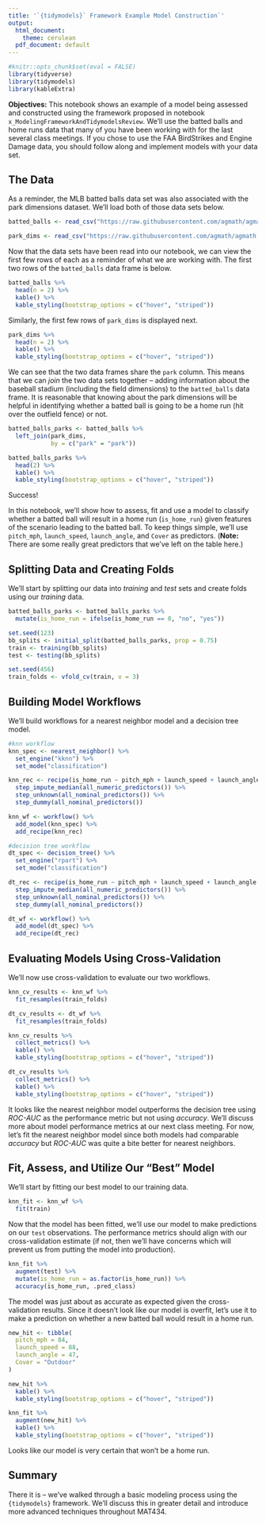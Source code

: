 ```yaml
---
title: '`{tidymodels}` Framework Example Model Construction`'
output:
  html_document:
    theme: cerulean
  pdf_document: default
---
```


```r
#knitr::opts_chunk$set(eval = FALSE)
library(tidyverse)
library(tidymodels)
library(kableExtra)
```

**Objectives:** This notebook shows an example of a model being assessed and constructed using the framework proposed in notebook `x_ModelingFrameworkAndTidymodelsReview`. We'll use the batted balls and home runs data that many of you have been working with for the last several class meetings. If you chose to use the FAA BirdStrikes and Engine Damage data, you should follow along and implement models with your data set.

## The Data

As a reminder, the MLB batted balls data set was also associated with the park dimensions dataset. We'll load both of those data sets below.

```r
batted_balls <- read_csv("https://raw.githubusercontent.com/agmath/agmath.github.io/master/data/classification/battedballs.csv")

park_dims <- read_csv("https://raw.githubusercontent.com/agmath/agmath.github.io/master/data/classification/park_dimensions.csv")
```

Now that the data sets have been read into our notebook, we can view the first few rows of each as a reminder of what we are working with. The first two rows of the `batted_balls` data frame is below.

```r
batted_balls %>%
  head(n = 2) %>%
  kable() %>%
  kable_styling(bootstrap_options = c("hover", "striped"))
```

Similarly, the first few rows of `park_dims` is displayed next.

```r
park_dims %>%
  head(n = 2) %>%
  kable() %>%
  kable_styling(bootstrap_options = c("hover", "striped"))
```

We can see that the two data frames share the `park` column. This means that we can *join* the two data sets together -- adding information about the baseball stadium (including the field dimensions) to the `batted_balls` data frame. It is reasonable that knowing about the park dimensions will be helpful in identifying whether a batted ball is going to be a home run (hit over the outfield fence) or not.

```r
batted_balls_parks <- batted_balls %>%
  left_join(park_dims,
            by = c("park" = "park"))

batted_balls_parks %>%
  head(2) %>%
  kable() %>%
  kable_styling(bootstrap_options = c("hover", "striped"))
```

Success!

In this notebook, we'll show how to assess, fit and use a model to classify whether a batted ball will result in a home run (`is_home_run`) given features of the scenario leading to the batted ball. To keep things simple, we'll use `pitch_mph`, `launch_speed`, `launch_angle`, and `Cover` as predictors. (**Note:** There are some really great predictors that we've left on the table here.)

## Splitting Data and Creating Folds

We'll start by splitting our data into *training* and *test* sets and create folds using our *training* data.

```r
batted_balls_parks <- batted_balls_parks %>%
  mutate(is_home_run = ifelse(is_home_run == 0, "no", "yes"))

set.seed(123)
bb_splits <- initial_split(batted_balls_parks, prop = 0.75)
train <- training(bb_splits)
test <- testing(bb_splits)

set.seed(456)
train_folds <- vfold_cv(train, v = 3)
```

## Building Model Workflows

We'll build workflows for a nearest neighbor model and a decision tree model.

```r
#knn workflow
knn_spec <- nearest_neighbor() %>%
  set_engine("kknn") %>%
  set_mode("classification")

knn_rec <- recipe(is_home_run ~ pitch_mph + launch_speed + launch_angle + Cover, data = train) %>%
  step_impute_median(all_numeric_predictors()) %>%
  step_unknown(all_nominal_predictors()) %>%
  step_dummy(all_nominal_predictors())

knn_wf <- workflow() %>%
  add_model(knn_spec) %>%
  add_recipe(knn_rec)

#decision tree workflow
dt_spec <- decision_tree() %>%
  set_engine("rpart") %>%
  set_mode("classification")

dt_rec <- recipe(is_home_run ~ pitch_mph + launch_speed + launch_angle + Cover, data = train) %>%
  step_impute_median(all_numeric_predictors()) %>%
  step_unknown(all_nominal_predictors()) %>%
  step_dummy(all_nominal_predictors())

dt_wf <- workflow() %>%
  add_model(dt_spec) %>%
  add_recipe(dt_rec)
```

## Evaluating Models Using Cross-Validation

We'll now use cross-validation to evaluate our two workflows.

```r
knn_cv_results <- knn_wf %>%
  fit_resamples(train_folds)

dt_cv_results <- dt_wf %>%
  fit_resamples(train_folds)

knn_cv_results %>%
  collect_metrics() %>%
  kable() %>%
  kable_styling(bootstrap_options = c("hover", "striped"))

dt_cv_results %>%
  collect_metrics() %>%
  kable() %>%
  kable_styling(bootstrap_options = c("hover", "striped"))
```

It looks like the nearest neighbor model outperforms the decision tree using *ROC-AUC* as the performance metric but not using *accuracy*. We'll discuss more about model performance metrics at our next class meeting. For now, let's fit the nearest neighbor model since both models had comparable *accuracy* but *ROC-AUC* was quite a bite better for nearest neighbors.

## Fit, Assess, and Utilize Our "Best" Model

We'll start by fitting our best model to our training data.

```r
knn_fit <- knn_wf %>%
  fit(train)
```

Now that the model has been fitted, we'll use our model to make predictions on our `test` observations. The performance metrics should align with our cross-validation estimate (if not, then we'll have concerns which will prevent us from putting the model into production).

```r
knn_fit %>%
  augment(test) %>%
  mutate(is_home_run = as.factor(is_home_run)) %>%
  accuracy(is_home_run, .pred_class)
```

The model was just about as accurate as expected given the cross-validation results. Since it doesn't look like our model is overfit, let's use it to make a prediction on whether a new batted ball would result in a home run.

```r
new_hit <- tibble(
  pitch_mph = 84,
  launch_speed = 88,
  launch_angle = 47,
  Cover = "Outdoor"
)

new_hit %>%
  kable() %>%
  kable_styling(bootstrap_options = c("hover", "striped"))

knn_fit %>%
  augment(new_hit) %>%
  kable() %>%
  kable_styling(bootstrap_options = c("hover", "striped"))
```

Looks like our model is very certain that won't be a home run.

## Summary

There it is -- we've walked through a basic modeling process using the `{tidymodels}` framework. We'll discuss this in greater detail and introduce more advanced techniques throughout MAT434.
